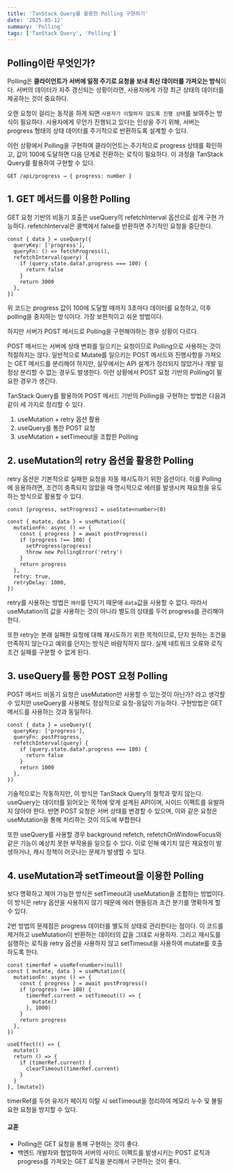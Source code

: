 ```yaml
---
title: 'TanStack Query를 활용한 Polling 구현하기'
date: '2025-05-12'
summary: 'Polling'
tags: ['TanStack Query', 'Polling']
---
```


## Polling이란 무엇인가?

Polling은 **클라이언트가 서버에 일정 주기로 요청을 보내 최신 데이터를 가져오는 방식**이다. 서버의 데이터가 자주 갱신되는 상황이라면, 사용자에게 가장 최근 상태의 데이터를 제공하는 것이 중요하다.

오랜 요청이 걸리는 동작을 하게 되면 `사용자가 이탈하지 않도록 진행 상태`를 보여주는 방식이 필요하다. 사용자에게 무언가 진행되고 있다는 인상을 주기 위해, 서버는 progress 형태의 상태 데이터를 주기적으로 반환하도록 설계할 수 있다.

이런 상황에서 Polling을 구현하여 클라이언트는 주기적으로 progress 상태를 확인하고, 값이 100에 도달하면 다음 단계로 전환하는 로직이 필요하다. 이 과정을 TanStack Query를 활용하여 구현할 수 있다.

```tsx
GET /api/progress → { progress: number }
```

## 1. GET 메서드를 이용한 Polling

GET 요청 기반의 비동기 호출은 useQuery의 refetchInterval 옵션으로 쉽게 구현 가능하다. refetchInterval은 콜백에서 false를 반환하면 주기적인 요청을 중단한다.

```tsx
const { data } = useQuery({
  queryKey: ['progress'],
  queryFn: () => fetchProgress(),
  refetchInterval(query) {
    if (query.state.data?.progress === 100) {
      return false
    }
    return 3000
  },
})
```

위 코드는 progress 값이 100에 도달할 때까지 3초마다 데이터를 요청하고, 이후 polling을 중지하는 방식이다. 가장 보편적이고 쉬운 방법이다.

하지만 서버가 POST 메서드로 Polling을 구현해야하는 경우 상황이 다르다.

POST 메서드는 서버에 상태 변화를 일으키는 요청이므로 Polling으로 사용하는 것이 적절하지는 않다. 일반적으로 Mutate를 일으키는 POST 메서드와 진행사항을 가져오는 GET 메서드를 분리해야 하지만, 실무에서는 API 설계가 정리되지 않았거나 개발 일정상 분리할 수 없는 경우도 발생한다. 이런 상황에서 POST 요청 기반의 Polling이 필요한 경우가 생긴다.

TanStack Query를 활용하여 POST 메서드 기반의 Polling을 구현하는 방법은 다음과 같이 세 가지로 정리할 수 있다.

1. useMutation + retry 옵션 활용
2. useQuery를 통한 POST 요청
3. useMutation + setTimeout을 조합한 Polling

## 2. useMutation의 retry 옵션을 활용한 Polling

retry 옵션은 기본적으로 실패한 요청을 자동 재시도하기 위한 옵션이다. 이를 Polling에 응용하려면, 조건이 충족되지 않았을 때 명시적으로 에러를 발생시켜 재요청을 유도하는 방식으로 활용할 수 있다.

```tsx
const [progress, setProgress] = useState<number>(0)

const { mutate, data } = useMutation({
  mutationFn: async () => {
    const { progress } = await postProgress()
    if (progress !== 100) {
      setProgress(progress)
      throw new PollingError('retry')
    }
    return progress
  },
  retry: true,
  retryDelay: 1000,
})
```

retry를 사용하는 방법은 `에러`를 던지기 때문에 `data`값을 사용할 수 없다. 따라서 useMutation의 값을 사용하는 것이 아니라 별도의 상태를 두어 progress를 관리해야한다.

또한 retry는 본래 실패한 요청에 대해 재시도하기 위한 목적이므로, 단지 원하는 조건을 만족하지 않는다고 예외를 던지는 방식은 바람직하지 않다. 실제 네트워크 오류와 로직 조건 실패를 구분할 수 없게 된다.

## 3. useQuery를 통한 POST 요청 Polling

POST 메서드 비동기 요청은 useMutation만 사용할 수 있는것이 아닌가? 라고 생각할 수 있지만 useQuery를 사용해도 정상적으로 요청-응답이 가능하다. 구현방법은 GET 메서드를 사용하는 것과 동일하다.

```tsx
const { data } = useQuery({
  queryKey: ['progress'],
  queryFn: postProgress,
  refetchInterval(query) {
    if (query.state.data?.progress === 100) {
      return false
    }
    return 1000
  },
})
```

기술적으로는 작동하지만, 이 방식은 TanStack Query의 철학과 맞지 않는다. useQuery는 데이터를 읽어오는 목적에 맞게 설계된 API이며, 사이드 이펙트를 유발하지 않아야 한다. 반면 POST 요청은 서버 상태를 변경할 수 있으며, 이와 같은 요청은 useMutation을 통해 처리하는 것이 의도에 부합한다

또한 useQuery를 사용할 경우 background refetch, refetchOnWindowFocus와 같은 기능이 예상치 못한 부작용을 일으킬 수 있다. 이로 인해 예기치 않은 재요청이 발생하거나, 캐시 정책이 어긋나는 문제가 발생할 수 있다.

## 4. useMutation과 setTimeout을 이용한 Polling

보다 명확하고 제어 가능한 방식은 setTimeout과 useMutation을 조합하는 방법이다. 이 방식은 retry 옵션을 사용하지 않기 때문에 에러 핸들링과 조건 분기를 명확하게 할 수 있다.

2번 방법의 문제점은 progress 데이터를 별도의 상태로 관리한다는 점이다. 이 코드를 제거하고 useMutation이 반환하는 데이터의 값을 그대로 사용하자. 그리고 재시도를 실행하는 로직을 retry 옵션을 사용하지 않고 setTimeout을 사용하여 mutate를 호출하도록 한다.

```tsx
const timerRef = useRef<number>(null)
const { mutate, data } = useMutation({
  mutationFn: async () => {
    const { progress } = await postProgress()
    if (progress !== 100) {
      timerRef.current = setTimeout(() => {
        mutate()
      }, 1000)
    }
    return progress
  },
})

useEffect(() => {
  mutate()
  return () => {
    if (timerRef.current) {
      clearTimeout(timerRef.current)
    }
  }
}, [mutate])
```

timerRef를 두어 유저가 페이지 이탈 시 setTimeout을 정리하여 메모리 누수 및 불필요한 요청을 방지할 수 있다.

#### 교훈

- Polling은 GET 요청을 통해 구현하는 것이 좋다.
- 백엔드 개발자와 협업하여 서버의 사이드 이펙트를 발생시키는 POST 로직과 progress를 가져오는 GET 로직을 분리해서 구현하는 것이 좋다.

